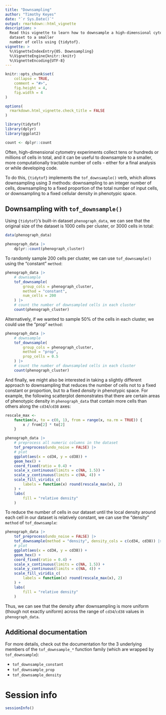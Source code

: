 ```yaml
---
title: "Downsampling"
author: "Timothy Keyes"
date: "`r Sys.Date()`"
output: rmarkdown::html_vignette
description: > 
  Read this vignette to learn how to downsample a high-dimensional cytometry
  dataset to a smaller 
  number of cells using {tidytof}.
vignette: >
  %\VignetteIndexEntry{05. Downsampling}
  %\VignetteEngine{knitr::knitr}
  %\VignetteEncoding{UTF-8}
---
```


```r
knitr::opts_chunk$set(
    collapse = TRUE,
    comment = "#>",
    fig.height = 4,
    fig.width = 4
)

options(
  rmarkdown.html_vignette.check_title = FALSE
)
```

```r
library(tidytof)
library(dplyr)
library(ggplot2)

count <- dplyr::count
```

Often, high-dimensional cytometry experiments collect tens or hundreds or millions of cells in total, and it can be useful to downsample to a smaller, more computationally tractable number of cells - either for a final analysis or while developing code. 

To do this, `{tidytof}` implements the `tof_downsample()` verb, which allows downsampling using 3 methods: downsampling to an integer number of cells, downsampling to a fixed proportion of the total number of input cells, or downsampling to a fixed cellular density in phenotypic space.

## Downsampling with `tof_downsample()`

Using `{tidytof}`'s built-in dataset `phenograph_data`, we can see that the original size of the dataset is 1000 cells per cluster, or 3000 cells in total:

```r
data(phenograph_data)

phenograph_data |>
    dplyr::count(phenograph_cluster)
```

To randomly sample 200 cells per cluster, we can use `tof_downsample()` using the "constant" `method`:

```r
phenograph_data |>
    # downsample
    tof_downsample(
        group_cols = phenograph_cluster,
        method = "constant",
        num_cells = 200
    ) |>
    # count the number of downsampled cells in each cluster
    count(phenograph_cluster)
```

Alternatively, if we wanted to sample 50% of the cells in each cluster, we could use the "prop" `method`:

```r
phenograph_data |>
    # downsample
    tof_downsample(
        group_cols = phenograph_cluster,
        method = "prop",
        prop_cells = 0.5
    ) |>
    # count the number of downsampled cells in each cluster
    count(phenograph_cluster)
```

And finally, we might also be interested in taking a slightly different approach to downsampling that reduces the number of cells not to a fixed constant or proportion, but to a fixed *density* in phenotypic space. For example, the following scatterplot demonstrates that there are certain areas of phenotypic density in `phenograph_data` that contain more cells than others along the `cd34`/`cd38` axes:


```r
rescale_max <-
    function(x, to = c(0, 1), from = range(x, na.rm = TRUE)) {
        x / from[2] * to[2]
    }

phenograph_data |>
    # preprocess all numeric columns in the dataset
    tof_preprocess(undo_noise = FALSE) |>
    # plot
    ggplot(aes(x = cd34, y = cd38)) +
    geom_hex() +
    coord_fixed(ratio = 0.4) +
    scale_x_continuous(limits = c(NA, 1.5)) +
    scale_y_continuous(limits = c(NA, 4)) +
    scale_fill_viridis_c(
        labels = function(x) round(rescale_max(x), 2)
    ) +
    labs(
        fill = "relative density"
    )
```

To reduce the number of cells in our dataset until the local density around each cell in our dataset is relatively constant, we can use the "density" `method` of `tof_downsample`:

```r
phenograph_data |>
    tof_preprocess(undo_noise = FALSE) |>
    tof_downsample(method = "density", density_cols = c(cd34, cd38)) |>
    # plot
    ggplot(aes(x = cd34, y = cd38)) +
    geom_hex() +
    coord_fixed(ratio = 0.4) +
    scale_x_continuous(limits = c(NA, 1.5)) +
    scale_y_continuous(limits = c(NA, 4)) +
    scale_fill_viridis_c(
        labels = function(x) round(rescale_max(x), 2)
    ) +
    labs(
        fill = "relative density"
    )
```

Thus, we can see that the density after downsampling is more uniform (though not exactly uniform) across the range of `cd34`/`cd38` values in `phenograph_data`.

## Additional documentation

For more details, check out the documentation for the 3 underlying members of the `tof_downsample_*` function family (which are wrapped by `tof_downsample`):

-   `tof_downsample_constant`
-   `tof_downsample_prop`
-   `tof_downsample_density`


# Session info

```r
sessionInfo()
```
